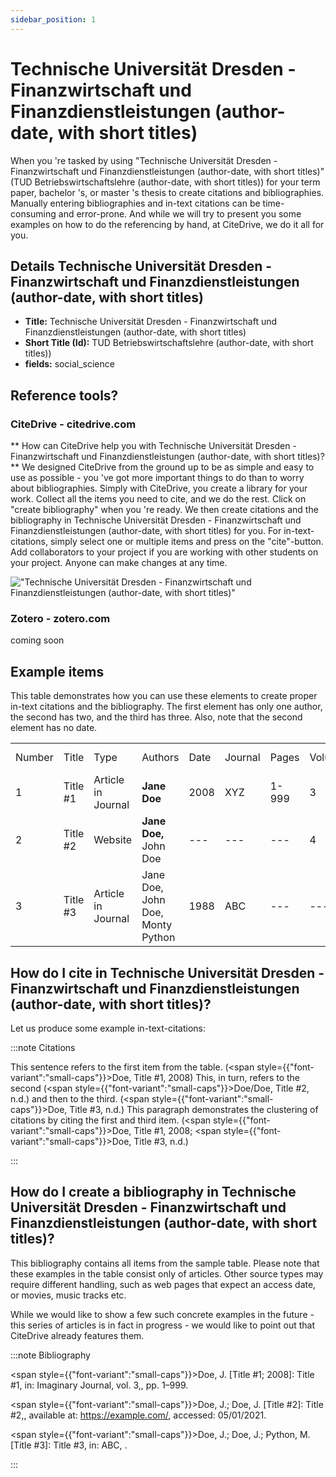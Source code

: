 ```yaml
---
sidebar_position: 1
---
```


# Technische Universität Dresden - Finanzwirtschaft und Finanzdienstleistungen (author-date, with short titles)

When you 're tasked by using "Technische Universität Dresden - Finanzwirtschaft und Finanzdienstleistungen (author-date, with short titles)" (TUD Betriebswirtschaftslehre (author-date, with short titles)) for your term paper, bachelor 's, or master 's thesis to create citations and bibliographies.
Manually entering bibliographies and in-text citations can be time-consuming and error-prone. And while we will try to present you some examples on how to do the referencing by hand, at CiteDrive, we do it all for you.

## Details  Technische Universität Dresden - Finanzwirtschaft und Finanzdienstleistungen (author-date, with short titles)
* **Title:** Technische Universität Dresden - Finanzwirtschaft und Finanzdienstleistungen (author-date, with short titles)
* **Short Title (Id):** TUD Betriebswirtschaftslehre (author-date, with short titles))
* **fields:** social_science

## Reference tools?
### CiteDrive - citedrive.com
** How can CiteDrive help you with Technische Universität Dresden - Finanzwirtschaft und Finanzdienstleistungen (author-date, with short titles)? **
We designed CiteDrive from the ground up to be as simple and easy to use as possible - you 've got more important things to do than to worry about bibliographies. Simply with CiteDrive, you create a library for your work. Collect all the items you need to cite, and we do the rest. Click on "create bibliography" when you 're ready. We then create citations and the bibliography in Technische Universität Dresden - Finanzwirtschaft und Finanzdienstleistungen (author-date, with short titles) for you. For in-text-citations, simply select one or multiple items and press on the "cite"-button. Add collaborators to your project if you are working with other students on your project. Anyone can make changes at any time.


!["Technische Universität Dresden - Finanzwirtschaft und Finanzdienstleistungen (author-date, with short titles)"](images/technische-universitat-dresden--finanzwirtschaft-und-finanzdienstleistungen-authordate-with-short-titles.svg "Choose Technische Universität Dresden - Finanzwirtschaft und Finanzdienstleistungen (author-date, with short titles) in the CiteDrive App")

### Zotero - zotero.com

coming soon

## Example items

This table demonstrates how you can use these elements to create proper in-text citations and the bibliography. The first element has only one author, the second has two, and the third has three. Also, note that the second element has no date.


<table>
  <tr>
   <td>Number
   </td>
   <td>Title
   </td>
   <td>Type
   </td>
   <td>Authors
   </td>
   <td>Date
   </td>
   <td>Journal
   </td>
   <td>Pages
   </td>
   <td>Volume
   </td>
   <td>Issue
   </td>
   <td>Access Date
   </td>
  </tr>
  <tr>
   <td>1
   </td>
   <td>Title #1
   </td>
   <td>Article in Journal
   </td>
   <td><strong>Jane Doe</strong>
   </td>
   <td>2008
   </td>
   <td>XYZ
   </td>
   <td>1-999
   </td>
   <td>3
   </td>
   <td>2
   </td>
   <td>--
   </td>
  </tr>
  <tr>
   <td>
2
   </td>
   <td>Title #2
   </td>
   <td>Website
   </td>
   <td><strong>Jane Doe, </strong>John Doe
   </td>
   <td>---
   </td>
   <td>---
   </td>
   <td>---
   </td>
   <td>4
   </td>
   <td>---
   </td>
   <td>2020-05-01
   </td>
  </tr>
  <tr>
   <td>3
   </td>
   <td>Title #3
   </td>
   <td>Article in Journal
   </td>
   <td>Jane Doe, John Doe, Monty Python
   </td>
   <td>1988
   </td>
   <td>ABC
   </td>
   <td>---
   </td>
   <td>---
   </td>
   <td>16
   </td>
   <td>---
   </td>
  </tr>
</table>



## How do I cite in  Technische Universität Dresden - Finanzwirtschaft und Finanzdienstleistungen (author-date, with short titles)?

Let us produce some example in-text-citations:

:::note Citations


This sentence refers to the first item from the table.  (<span style={{"font-variant":"small-caps"}}>Doe</span>, Title #1, 2008) This, in turn, refers to the second  (<span style={{"font-variant":"small-caps"}}>Doe/Doe</span>, Title #2, n.d.)
and then to the third.   (<span style={{"font-variant":"small-caps"}}>Doe</span>, Title #3, n.d.)
This paragraph demonstrates the clustering of citations by citing the first and third item.  (<span style={{"font-variant":"small-caps"}}>Doe</span>, Title #1, 2008; <span style={{"font-variant":"small-caps"}}>Doe</span>, Title #3, n.d.)

:::

## How do I create a bibliography in Technische Universität Dresden - Finanzwirtschaft und Finanzdienstleistungen (author-date, with short titles)?

This bibliography contains all items from the sample table. Please note that these examples in the table consist only of articles. Other source types may require different handling, such as web pages that expect an access date, or movies, music tracks etc.

While we would like to show a few such concrete examples in the future - this series of articles is in fact in progress - we would like to point out that CiteDrive already features them.

:::note Bibliography

<span style={{"font-variant":"small-caps"}}>Doe, J.</span> [Title #1;  2008]: Title #1, in: Imaginary Journal, vol. 3,, pp. 1–999.

<span style={{"font-variant":"small-caps"}}>Doe, J.; Doe, J.</span> [Title #2]: Title #2,, available at: https://example.com/, accessed: 05/01/2021.

<span style={{"font-variant":"small-caps"}}>Doe, J.; Doe, J.; Python, M.</span> [Title #3]: Title #3, in: ABC, .



:::


        